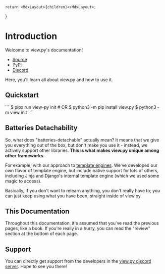 
    return <MdxLayout>{children}</MdxLayout>;
}

# Introduction

Welcome to view.py's documentation!

-   [Source](https://github.com/ZeroIntensity/view.py)
-   [PyPI](https://pypi.org/project/view.py)
-   [Discord](https://discord.gg/tZAfuWAbm2)

Here, you'll learn all about view.py and how to use it.

## Quickstart

<Codeblock fileName="bash">
```
$ pipx run view-py init
# OR
$ python3 -m pip install view.py
$ python3 -m view init
```
</Codeblock>

## Batteries Detachability

So, what does "batteries-detachable" actually mean? It means that we give you everything out of the box, but don't make you use it - instead, we actively support other libraries. **This is what makes view.py unique among other frameworks.**

For example, with our approach to [template engines](/docs/building-projects/templating). We've developed our own flavor of template engine, but include native support for lots of others, including Jinja and Django's internal template engine (which we used some magic to access).

Basically, if you don't want to relearn anything, you don't really have to; you can just keep using what you have been, straight inside of view.py

## This Documentation

Throughout this documentation, it's assumed that you've read the previous pages, like a book. If you're really in a hurry, you can read the "review" section at the bottom of each page.

## Support

You can directly get support from the developers in the [view.py discord server](https://discord.gg/tZAfuWAbm2). Hope to see you there!